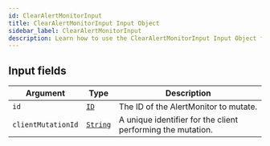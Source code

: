 ```yaml
---
id: ClearAlertMonitorInput
title: ClearAlertMonitorInput Input Object
sidebar_label: ClearAlertMonitorInput
description: Learn how to use the ClearAlertMonitorInput Input Object for Builder's API.
---
```


## Input fields

| Argument           | Type                                     | Description                                                 |
| ------------------ | ---------------------------------------- | ----------------------------------------------------------- |
| `id`               | [`ID`](/docs/composer/builder/api/schema/scalar/ID.mdx)         | The ID of the AlertMonitor to mutate.                       |
| `clientMutationId` | [`String`](/docs/composer/builder/api/schema/scalar/String.mdx) | A unique identifier for the client performing the mutation. |
